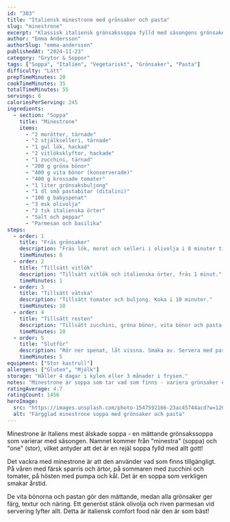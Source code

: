 ```yaml
---
id: "303"
title: "Italiensk minestrone med grönsaker och pasta"
slug: "minestrone"
excerpt: "Klassisk italiensk grönsakssoppa fylld med säsongens grönsaker, vita bönor och små pastabitar. Mättande och hälsosam!"
author: "Emma Andersson"
authorSlug: "emma-andersson"
publishedAt: "2024-11-23"
category: "Grytor & Soppor"
tags: ["Soppa", "Italien", "Vegetariskt", "Grönsaker", "Pasta"]
difficulty: "Lätt"
prepTimeMinutes: 20
cookTimeMinutes: 35
totalTimeMinutes: 55
servings: 6
caloriesPerServing: 245
ingredients:
  - section: "Soppa"
    title: "Minestrone"
    items:
      - "2 morötter, tärnade"
      - "2 stjälkselleri, tärnade"
      - "1 gul lök, hackad"
      - "2 vitlöksklyftor, hackade"
      - "1 zucchini, tärnad"
      - "200 g gröna bönor"
      - "400 g vita bönor (konserverade)"
      - "400 g krossade tomater"
      - "1 liter grönsaksbuljong"
      - "1 dl små pastabitar (ditalini)"
      - "100 g babyspenat"
      - "3 msk olivolja"
      - "2 tsk italienska örter"
      - "Salt och peppar"
      - "Parmesan och basilika"
steps:
  - order: 1
    title: "Fräs grönsaker"
    description: "Fräs lök, morot och selleri i olivolja i 8 minuter tills mjuka."
    timeMinutes: 8
  - order: 2
    title: "Tillsätt vitlök"
    description: "Tillsätt vitlök och italienska örter, fräs 1 minut."
    timeMinutes: 1
  - order: 3
    title: "Tillsätt vätska"
    description: "Tillsätt tomater och buljong. Koka i 10 minuter."
    timeMinutes: 10
  - order: 4
    title: "Tillsätt resten"
    description: "Tillsätt zucchini, gröna bönor, vita bönor och pasta. Koka i 10 minuter."
    timeMinutes: 10
  - order: 5
    title: "Slutför"
    description: "Rör ner spenat, låt vissna. Smaka av. Servera med parmesan och basilika."
    timeMinutes: 5
equipment: ["Stor kastrull"]
allergens: ["Gluten", "Mjölk"]
storage: "Håller 4 dagar i kylen eller 3 månader i frysen."
notes: "Minestrone är soppa som tar vad som finns - variera grönsaker efter säsong! Kål, pumpa, blomkål funkar alla. För glutenfritt: Skippa pastan eller använd glutenfri. Servera med rostat bröd och olivolja."
ratingAverage: 4.7
ratingCount: 1456
heroImage:
  src: "https://images.unsplash.com/photo-1547592166-23ac45744acd?w=1200&q=80"
  alt: "Färgglad minestrone soppa med grönsaker och pasta"
---
```


Minestrone är Italiens mest älskade soppa - en mättande grönsakssoppa som varierar med säsongen. Namnet kommer från "minestra" (soppa) och "one" (stor), vilket antyder att det är en rejäl soppa fylld med allt gott!

Det vackra med minestrone är att den använder vad som finns tillgängligt. På våren med färsk sparris och ärtor, på sommaren med zucchini och tomater, på hösten med pumpa och kål. Det är en soppa som verkligen smakar årstid.

De vita bönorna och pastan gör den mättande, medan alla grönsaker ger färg, textur och näring. Ett generöst stänk olivolja och riven parmesan vid servering lyfter allt. Detta är italiensk comfort food när den är som bäst!

